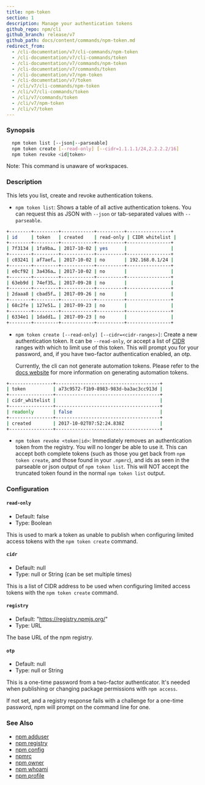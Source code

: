 ```yaml
---
title: npm-token
section: 1
description: Manage your authentication tokens
github_repo: npm/cli
github_branch: release/v7
github_path: docs/content/commands/npm-token.md
redirect_from:
  - /cli-documentation/v7/cli-commands/npm-token
  - /cli-documentation/v7/cli-commands/token
  - /cli-documentation/v7/commands/npm-token
  - /cli-documentation/v7/commands/token
  - /cli-documentation/v7/npm-token
  - /cli-documentation/v7/token
  - /cli/v7/cli-commands/npm-token
  - /cli/v7/cli-commands/token
  - /cli/v7/commands/token
  - /cli/v7/npm-token
  - /cli/v7/token
---
```


### Synopsis

```bash
  npm token list [--json|--parseable]
  npm token create [--read-only] [--cidr=1.1.1.1/24,2.2.2.2/16]
  npm token revoke <id|token>
```

Note: This command is unaware of workspaces.

### Description

This lets you list, create and revoke authentication tokens.

- `npm token list`: Shows a table of all active authentication tokens. You can request this as JSON with `--json` or tab-separated values with `--parseable`.

```bash
+--------+---------+------------+----------+----------------+
| id     | token   | created    | read-only | CIDR whitelist |
+--------+---------+------------+----------+----------------+
| 7f3134 | 1fa9ba… | 2017-10-02 | yes      |                |
+--------+---------+------------+----------+----------------+
| c03241 | af7aef… | 2017-10-02 | no       | 192.168.0.1/24 |
+--------+---------+------------+----------+----------------+
| e0cf92 | 3a436a… | 2017-10-02 | no       |                |
+--------+---------+------------+----------+----------------+
| 63eb9d | 74ef35… | 2017-09-28 | no       |                |
+--------+---------+------------+----------+----------------+
| 2daaa8 | cbad5f… | 2017-09-26 | no       |                |
+--------+---------+------------+----------+----------------+
| 68c2fe | 127e51… | 2017-09-23 | no       |                |
+--------+---------+------------+----------+----------------+
| 6334e1 | 1dadd1… | 2017-09-23 | no       |                |
+--------+---------+------------+----------+----------------+
```

- `npm token create [--read-only] [--cidr=<cidr-ranges>]`: Create a new authentication token. It can be `--read-only`, or accept a list of [CIDR](https://en.wikipedia.org/wiki/Classless_Inter-Domain_Routing) ranges with which to limit use of this token. This will prompt you for your password, and, if you have two-factor authentication enabled, an otp.

  Currently, the cli can not generate automation tokens. Please refer to the [docs website](https://docs.npmjs.com/creating-and-viewing-access-tokens) for more information on generating automation tokens.

```bash
+----------------+--------------------------------------+
| token          | a73c9572-f1b9-8983-983d-ba3ac3cc913d |
+----------------+--------------------------------------+
| cidr_whitelist |                                      |
+----------------+--------------------------------------+
| readonly       | false                                |
+----------------+--------------------------------------+
| created        | 2017-10-02T07:52:24.838Z             |
+----------------+--------------------------------------+
```

- `npm token revoke <token|id>`: Immediately removes an authentication token from the registry. You will no longer be able to use it. This can accept both complete tokens (such as those you get back from `npm token create`, and those found in your `.npmrc`), and ids as seen in the parseable or json output of `npm token list`. This will NOT accept the truncated token found in the normal `npm token list` output.

### Configuration


#### `read-only`

- Default: false
- Type: Boolean

This is used to mark a token as unable to publish when configuring limited access tokens with the `npm token create` command.


#### `cidr`

- Default: null
- Type: null or String (can be set multiple times)

This is a list of CIDR address to be used when configuring limited access tokens with the `npm token create` command.


#### `registry`

- Default: "https://registry.npmjs.org/"
- Type: URL

The base URL of the npm registry.


#### `otp`

- Default: null
- Type: null or String

This is a one-time password from a two-factor authenticator. It's needed when publishing or changing package permissions with `npm access`.

If not set, and a registry response fails with a challenge for a one-time password, npm will prompt on the command line for one.



### See Also

- [npm adduser](/cli/v7/commands/npm-adduser)
- [npm registry](/cli/v7/using-npm/registry)
- [npm config](/cli/v7/commands/npm-config)
- [npmrc](/cli/v7/configuring-npm/npmrc)
- [npm owner](/cli/v7/commands/npm-owner)
- [npm whoami](/cli/v7/commands/npm-whoami)
- [npm profile](/cli/v7/commands/npm-profile)
